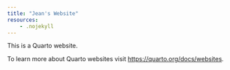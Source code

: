 ```yaml
---
title: "Jean's Website"
resources:
    - .nojekyll
---
```


This is a Quarto website.

To learn more about Quarto websites visit <https://quarto.org/docs/websites>.
